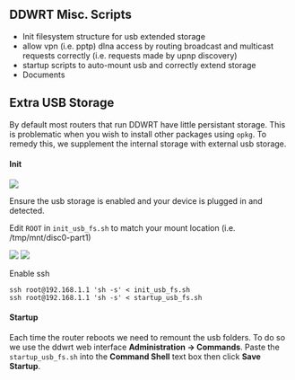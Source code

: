 == DDWRT Misc. Scripts ==

* Init filesystem structure for usb extended storage
* allow vpn (i.e. pptp) dlna access by routing broadcast and multicast requests correctly (i.e. requests made by upnp discovery)
* startup scripts to auto-mount usb and correctly extend storage
* Documents

== Extra USB Storage ==

By default most routers that run DDWRT have little persistant storage. This is problematic when you wish to install other packages using <code>opkg</code>. To remedy this, we supplement the internal storage with external usb storage.

==== Init ====
<img src="screenshots/usb_config.png" />
<p align="center">Ensure the usb storage is enabled and your device is plugged in and detected.</p>
Edit <code>ROOT</code> in <code>init_usb_fs.sh</code> to match your mount location (i.e. /tmp/mnt/disc0-part1)

<img src="screenshots/ssh_enabled_1.png" />
<img src="screenshots/ssh_enabled_2.png" />
<p align="center">Enable ssh</p>

<pre>
ssh root@192.168.1.1 'sh -s' < init_usb_fs.sh
ssh root@192.168.1.1 'sh -s' < startup_usb_fs.sh
</pre>

==== Startup ====

Each time the router reboots we need to remount the usb folders. To do so we use the ddwrt web interface <b>Administration -> Commands</b>. Paste the <code>startup_usb_fs.sh</code> into the <b>Command Shell</b> text box then click <b>Save Startup</b>.
